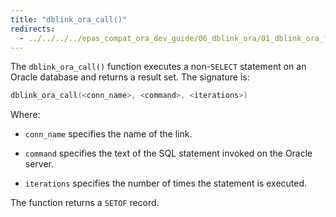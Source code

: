 ```yaml
---
title: "dblink_ora_call()"
redirects:
  - ../../../../epas_compat_ora_dev_guide/06_dblink_ora/01_dblink_ora_functions_and_procedures/05_dblink_ora_call #generated for docs/epas/reorg-role-use-case-mode
---
```


<div id="dblink_ora_call" class="registered_link"></div>

The `dblink_ora_call()` function executes a non-`SELECT` statement on an Oracle database and returns a result set. The signature is:

```c
dblink_ora_call(<conn_name>, <command>, <iterations>)
```

Where:

-   `conn_name` specifies the name of the link.

-   `command` specifies the text of the SQL statement invoked on the Oracle server.

-   `iterations` specifies the number of times the statement is executed.

The function returns a `SETOF` record.
